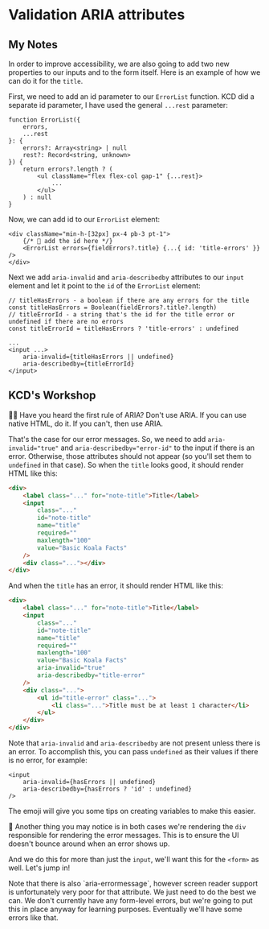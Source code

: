 # Validation ARIA attributes

## My Notes

In order to improve accessibility, we are also going to add two new properties to our inputs
and to the form itself. Here is an example of how we can do it for the `title`.

First, we need to add an id parameter to our `ErrorList` function. KCD did a separate id parameter,
I have used the general `...rest` parameter:

```tsx
function ErrorList({
	errors,
	...rest
}: {
	errors?: Array<string> | null
	rest?: Record<string, unknown>
}) {
	return errors?.length ? (
		<ul className="flex flex-col gap-1" {...rest}>
			...
		</ul>
	) : null
}
```

Now, we can add id to our `ErrorList` element:

```tsx
<div className="min-h-[32px] px-4 pb-3 pt-1">
	{/* 🐨 add the id here */}
	<ErrorList errors={fieldErrors?.title} {...{ id: 'title-errors' }} />
</div>
```

Next we add `aria-invalid` and `aria-describedby` attributes to our `input` element
and let it point to the `id` of the `ErrorList` element:

```tsx
// titleHasErrors - a boolean if there are any errors for the title
const titleHasErrors = Boolean(fieldErrors?.title?.length)
// titleErrorId - a string that's the id for the title error or undefined if there are no errors
const titleErrorId = titleHasErrors ? 'title-errors' : undefined

...
<input ...>
	aria-invalid={titleHasErrors || undefined}
	aria-describedby={titleErrorId}
</input>
```

## KCD's Workshop

<EpicVideo url="https://www.epicweb.dev/workshops/professional-web-forms/accessibility/enhancing-error-messages-and-accessibility-with-aria-attributes" />

👨‍💼 Have you heard the first rule of ARIA? Don't use ARIA. If you can use native
HTML, do it. If you can't, then use ARIA.

That's the case for our error messages. So, we need to add `aria-invalid="true"`
and `aria-describedby="error-id"` to the input if there is an error. Otherwise,
those attributes should not appear (so you'll set them to `undefined` in that
case). So when the `title` looks good, it should render HTML like this:

```html
<div>
	<label class="..." for="note-title">Title</label>
	<input
		class="..."
		id="note-title"
		name="title"
		required=""
		maxlength="100"
		value="Basic Koala Facts"
	/>
	<div class="..."></div>
</div>
```

And when the `title` has an error, it should render HTML like this:

```html lines=10,11
<div>
	<label class="..." for="note-title">Title</label>
	<input
		class="..."
		id="note-title"
		name="title"
		required=""
		maxlength="100"
		value="Basic Koala Facts"
		aria-invalid="true"
		aria-describedby="title-error"
	/>
	<div class="...">
		<ul id="title-error" class="...">
			<li class="...">Title must be at least 1 character</li>
		</ul>
	</div>
</div>
```

Note that `aria-invalid` and `aria-describedby` are not present unless there is
an error. To accomplish this, you can pass `undefined` as their values if there
is no error, for example:

```tsx
<input
	aria-invalid={hasErrors || undefined}
	aria-describedby={hasErrors ? 'id' : undefined}
/>
```

The emoji will give you some tips on creating variables to make this easier.

🦉 Another thing you may notice is in both cases we're rendering the `div`
responsible for rendering the error messages. This is to ensure the UI doesn't
bounce around when an error shows up.

And we do this for more than just the `input`, we'll want this for the `<form>`
as well. Let's jump in!

<callout-info class="aside">
	Note that there is also `aria-errormessage`, however screen reader support is
	unfortunately very poor for that attribute. We just need to do the best we
	can.
</callout-info>

<callout-warning>
	We don't currently have any form-level errors, but we're going to put this in
	place anyway for learning purposes. Eventually we'll have some errors like
	that.
</callout-warning>
